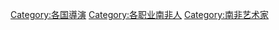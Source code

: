 [[Category:各国導演|Category:各国導演]]
[[Category:各职业南非人|Category:各职业南非人]]
[[Category:南非艺术家|Category:南非艺术家]]